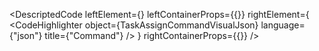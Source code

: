 
<DescriptedCode
  leftElement={<TaskAssignCommandDesc />}
  leftContainerProps={{}}
  rightElement={
    <CodeHighlighter
      object={TaskAssignCommandVisualJson}
      language={"json"}
      title={"Command"}
    />
  }
  rightContainerProps={{}}
/>
